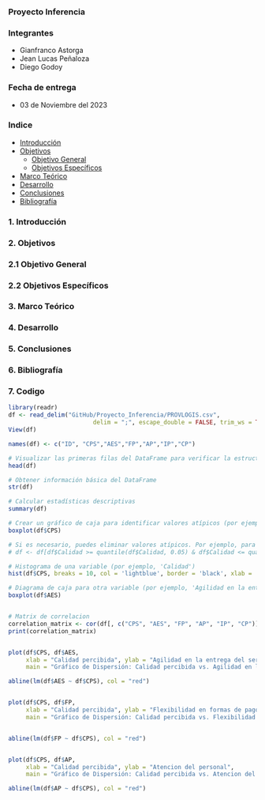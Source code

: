 ### Proyecto Inferencia

### Integrantes

- Gianfranco Astorga
- Jean Lucas Peñaloza
- Diego Godoy

### Fecha de entrega

- 03 de Noviembre del 2023

### Indice

- [Introducción](#introducción)
- [Objetivos](#objetivos)
  - [Objetivo General](#objetivo-general)
  - [Objetivos Específicos](#objetivos-específicos)
- [Marco Teórico](#marco-teórico)
- [Desarrollo](#desarrollo)
- [Conclusiones](#conclusiones)
- [Bibliografía](#bibliografía)

### 1. Introducción



### 2. Objetivos
### 2.1 Objetivo General
### 2.2 Objetivos Específicos

### 3. Marco Teórico

### 4. Desarrollo

### 5. Conclusiones

### 6. Bibliografía

### 7. Codigo

```r

library(readr)
df <- read_delim("GitHub/Proyecto_Inferencia/PROVLOGIS.csv", 
                        delim = ";", escape_double = FALSE, trim_ws = TRUE)
View(df)

names(df) <- c("ID", "CPS","AES","FP","AP","IP","CP")

# Visualizar las primeras filas del DataFrame para verificar la estructura de los datos
head(df)

# Obtener información básica del DataFrame
str(df)

# Calcular estadísticas descriptivas
summary(df)

# Crear un gráfico de caja para identificar valores atípicos (por ejemplo, en la variable 'Calidad')
boxplot(df$CPS)

# Si es necesario, puedes eliminar valores atípicos. Por ejemplo, para eliminar valores atípicos en la variable 'Calidad':
# df <- df[df$Calidad >= quantile(df$Calidad, 0.05) & df$Calidad <= quantile(df$Calidad, 0.95), ]

# Histograma de una variable (por ejemplo, 'Calidad')
hist(df$CPS, breaks = 10, col = 'lightblue', border = 'black', xlab = 'Calidad', main = 'Distribución de Calidad')

# Diagrama de caja para otra variable (por ejemplo, 'Agilidad en la entrega del servicio')
boxplot(df$AES)


# Matrix de correlacion
correlation_matrix <- cor(df[, c("CPS", "AES", "FP", "AP", "IP", "CP")])
print(correlation_matrix)


plot(df$CPS, df$AES, 
     xlab = "Calidad percibida", ylab = "Agilidad en la entrega del servicio",
     main = "Gráfico de Dispersión: Calidad percibida vs. Agilidad en la entrega")

abline(lm(df$AES ~ df$CPS), col = "red")


plot(df$CPS, df$FP, 
     xlab = "Calidad percibida", ylab = "Flexibilidad en formas de pago",
     main = "Gráfico de Dispersión: Calidad percibida vs. Flexibilidad de pago")


abline(lm(df$FP ~ df$CPS), col = "red")


plot(df$CPS, df$AP, 
     xlab = "Calidad percibida", ylab = "Atencion del personal",
     main = "Gráfico de Dispersión: Calidad percibida vs. Atencion del personal")

abline(lm(df$AP ~ df$CPS), col = "red")

```